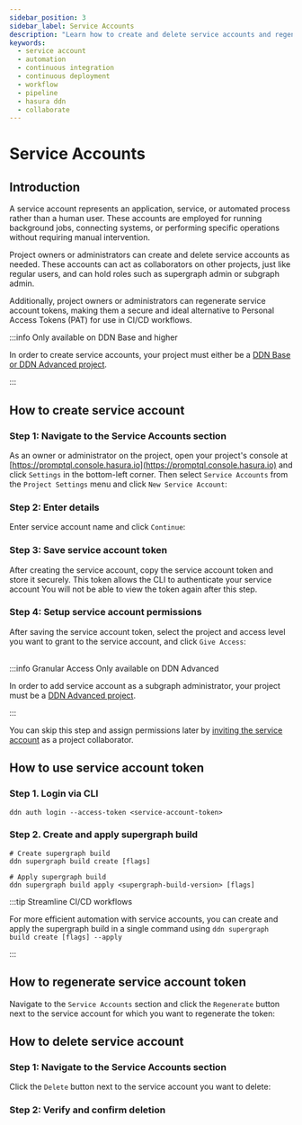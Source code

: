 ```yaml
---
sidebar_position: 3
sidebar_label: Service Accounts
description: "Learn how to create and delete service accounts and regenerate access tokens for the same."
keywords:
  - service account
  - automation
  - continuous integration
  - continuous deployment
  - workflow
  - pipeline
  - hasura ddn
  - collaborate
---
```



# Service Accounts

## Introduction

A service account represents an application, service, or automated process rather than a human user. These accounts are
employed for running background jobs, connecting systems, or performing specific operations without requiring manual
intervention.

Project owners or administrators can create and delete service accounts as needed. These accounts can act as
collaborators on other projects, just like regular users, and can hold roles such as supergraph admin or subgraph admin.

Additionally, project owners or administrators can regenerate service account tokens, making them a secure and ideal
alternative to Personal Access Tokens (PAT) for use in CI/CD workflows.

:::info Only available on DDN Base and higher

In order to create service accounts, your project must either be a
[DDN Base or DDN Advanced project](https://hasura.io/pricing/ddn).

:::

## How to create service account

### Step 1: Navigate to the Service Accounts section

As an owner or administrator on the project, open your project's console at
[https://promptql.console.hasura.io](https://promptql.console.hasura.io) and click `Settings` in the bottom-left corner.
Then select `Service Accounts` from the `Project Settings` menu and click `New Service Account`:

<Thumbnail
  src="/img/service-account/0.0.1_console_create_service_account.png"
  alt="Create a service account"
  width="1000"
/>

### Step 2: Enter details

Enter service account name and click `Continue`:

<Thumbnail
  src="/img/service-account/0.0.1_console_enter_service_account_name.png"
  alt="Create a service account"
  width="1000"
/>

### Step 3: Save service account token

After creating the service account, copy the service account token and store it securely. This token allows the CLI to
authenticate your service account You will not be able to view the token again after this step.

<Thumbnail
  src="/img/service-account/0.0.1_console_copy_service_account_token.png"
  alt="Create a service account"
  width="1000"
/>

### Step 4: Setup service account permissions

After saving the service account token, select the project and access level you want to grant to the service account,
and click `Give Access`:

<Thumbnail
  src="/img/service-account/0.0.1_console_setup_service_account_permissions.png"
  alt="Create a service account"
  width="1000"
/>

<br />
:::info Granular Access Only available on DDN Advanced

In order to add service account as a subgraph administrator, your project must be a
[DDN Advanced project](https://hasura.io/pricing/ddn).

:::

You can skip this step and assign permissions later by
[inviting the service account](/project-configuration/project-management/manage-collaborators.mdx) as a project
collaborator.

## How to use service account token

### Step 1. Login via CLI

```ddn
ddn auth login --access-token <service-account-token>
```

### Step 2. Create and apply supergraph build

```ddn
# Create supergraph build
ddn supergraph build create [flags]

# Apply supergraph build
ddn supergraph build apply <supergraph-build-version> [flags]
```

:::tip Streamline CI/CD workflows

For more efficient automation with service accounts, you can create and apply the supergraph build in a single command
using `ddn supergraph build create [flags] --apply`

:::

## How to regenerate service account token

Navigate to the `Service Accounts` section and click the `Regenerate` button next to the service account for which you
want to regenerate the token:

<Thumbnail
  src="/img/service-account/0.0.1_console_regenerate_service_account_token.png"
  alt="Create a service account"
  width="1000"
/>

## How to delete service account

### Step 1: Navigate to the Service Accounts section

Click the `Delete` button next to the service account you want to delete:

<Thumbnail
  src="/img/service-account/0.0.1_console_delete_service_account.png"
  alt="Create a service account"
  width="1000"
/>

### Step 2: Verify and confirm deletion

<Thumbnail
  src="/img/service-account/0.0.1_console_confirm_service_account_deletion.png"
  alt="Create a service account"
  width="1000"
/>
